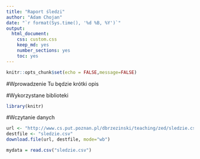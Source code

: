 ```yaml
---
title: "Raport śledzi"
author: "Adam Chojan"
date: "`r format(Sys.time(), '%d %B, %Y')`"
output: 
  html_document:
    css: custom.css
    keep_md: yes
    number_sections: yes
    toc: yes
---
```


```r
knitr::opts_chunk$set(echo = FALSE,message=FALSE)
```


#Wprowadzenie
Tu będzie krótki opis


#Wykorzystane biblioteki
```r
library(knitr)
```

#Wczytanie danych
```r
url <- "http://www.cs.put.poznan.pl/dbrzezinski/teaching/zed/sledzie.csv"
destfile <- "sledzie.csv"
download.file(url, destfile, mode="wb")
```

```r
mydata = read.csv("sledzie.csv")
```
